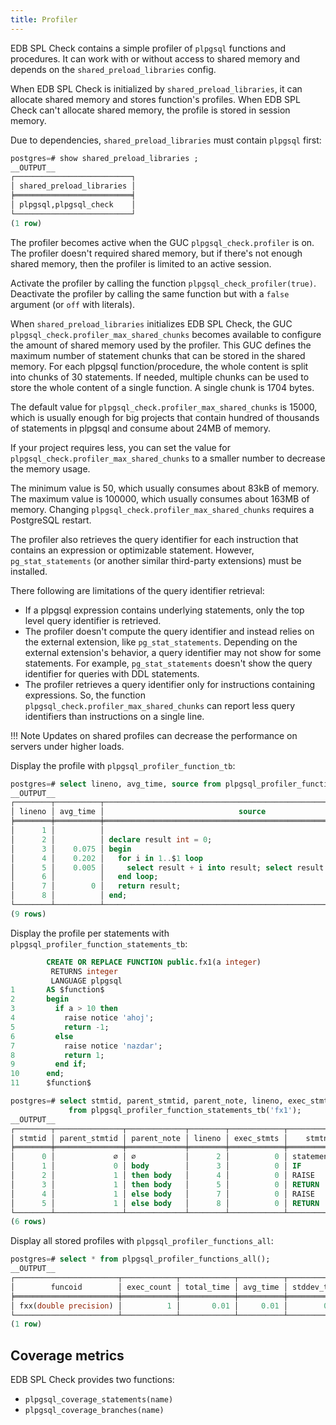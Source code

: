 ```yaml
---
title: Profiler
---
```


EDB SPL Check contains a simple profiler of `plpgsql` functions and procedures. It can work with or without access to shared memory and depends on the `shared_preload_libraries` config. 

When EDB SPL Check is initialized by `shared_preload_libraries`, it can allocate shared memory and stores function's profiles. When EDB SPL Check can't allocate shared memory, the profile is stored in session memory. 

Due to dependencies, `shared_preload_libraries` must contain `plpgsql` first: 

```sql
postgres=# show shared_preload_libraries ;
__OUTPUT__
┌──────────────────────────┐
│ shared_preload_libraries │
╞══════════════════════════╡
│ plpgsql,plpgsql_check    │
└──────────────────────────┘
(1 row)
```

The profiler becomes active when the GUC `plpgsql_check.profiler` is on. The profiler doesn't required shared memory, but if there's not enough shared memory, then the profiler is limited to an active session. 

Activate the profiler by calling the function `plpgsql_check_profiler(true)`. Deactivate the profiler by calling the same function but with a `false` argument (or `off` with literals). 

When `shared_preload_libraries` initializes EDB SPL Check, the GUC `plpgsql_check.profiler_max_shared_chunks` becomes available to configure the amount of shared memory used by the profiler. This GUC defines the maximum number of statement chunks that can be stored in the shared memory. For each plpgsql function/procedure, the whole content is split into chunks of 30 statements. If needed, multiple chunks can be used to store the whole content of a single function. A single chunk is 1704 bytes. 

The default value for `plpgsql_check.profiler_max_shared_chunks` is 15000, which is usually enough for big projects that contain hundred of thousands of statements in plpgsql and consume about 24MB of memory. 

If your project requires less, you can set the value for `plpgsql_check.profiler_max_shared_chunks` to a smaller number to decrease the memory usage. 

The minimum value is 50, which usually consumes about 83kB of memory. The maximum value is 100000, which usually consumes about 163MB of memory. Changing `plpgsql_check.profiler_max_shared_chunks` requires a PostgreSQL restart. 

The profiler also retrieves the query identifier for each instruction that contains an expression or optimizable statement. However, `pg_stat_statements` (or another similar third-party extensions) must be installed. 

There following are limitations of the query identifier retrieval: 

- If a plpgsql expression contains underlying statements, only the top level query identifier is retrieved. 
- The profiler doesn't compute the query identifier and instead relies on the external extension, like `pg_stat_statements`. Depending on the external extension's behavior, a query identifier may not show for some statements. For example, `pg_stat_statements` doesn't show the query identifier for queries with DDL statements. 
- The profiler retrieves a query identifier only for instructions containing expressions. So, the function `plpgsql_check.profiler_max_shared_chunks` can report less query identifiers than instructions on a single line. 

!!! Note 
    Updates on shared profiles can decrease the performance on servers under higher loads. 

Display the profile with `plpgsql_profiler_function_tb`:

```sql
postgres=# select lineno, avg_time, source from plpgsql_profiler_function_tb('fx(int)');
__OUTPUT__
┌────────┬──────────┬───────────────────────────────────────────────────────────────────┐
│ lineno │ avg_time │                              source                               │
╞════════╪══════════╪═══════════════════════════════════════════════════════════════════╡
│      1 │          │                                                                   │
│      2 │          │ declare result int = 0;                                           │
│      3 │    0.075 │ begin                                                             │
│      4 │    0.202 │   for i in 1..$1 loop                                             │
│      5 │    0.005 │     select result + i into result; select result + i into result; │
│      6 │          │   end loop;                                                       │
│      7 │        0 │   return result;                                                  │
│      8 │          │ end;                                                              │
└────────┴──────────┴───────────────────────────────────────────────────────────────────┘
(9 rows)
```

Display the profile per statements with `plpgsql_profiler_function_statements_tb`:

```sql
        CREATE OR REPLACE FUNCTION public.fx1(a integer)
         RETURNS integer
         LANGUAGE plpgsql
1       AS $function$
2       begin
3         if a > 10 then
4           raise notice 'ahoj';
5           return -1;
6         else
7           raise notice 'nazdar';
8           return 1;
9         end if;
10      end;
11      $function$

postgres=# select stmtid, parent_stmtid, parent_note, lineno, exec_stmts, stmtname
             from plpgsql_profiler_function_statements_tb('fx1');
__OUTPUT__
┌────────┬───────────────┬─────────────┬────────┬────────────┬─────────────────┐
│ stmtid │ parent_stmtid │ parent_note │ lineno │ exec_stmts │    stmtname     │
╞════════╪═══════════════╪═════════════╪════════╪════════════╪═════════════════╡
│      0 │             ∅ │ ∅           │      2 │          0 │ statement block │
│      1 │             0 │ body        │      3 │          0 │ IF              │
│      2 │             1 │ then body   │      4 │          0 │ RAISE           │
│      3 │             1 │ then body   │      5 │          0 │ RETURN          │
│      4 │             1 │ else body   │      7 │          0 │ RAISE           │
│      5 │             1 │ else body   │      8 │          0 │ RETURN          │
└────────┴───────────────┴─────────────┴────────┴────────────┴─────────────────┘
(6 rows)
```

Display all stored profiles with `plpgsql_profiler_functions_all`:

```sql
postgres=# select * from plpgsql_profiler_functions_all();
__OUTPUT__
┌───────────────────────┬────────────┬────────────┬──────────┬─────────────┬──────────┬──────────┐
│        funcoid        │ exec_count │ total_time │ avg_time │ stddev_time │ min_time │ max_time │
╞═══════════════════════╪════════════╪════════════╪══════════╪═════════════╪══════════╪══════════╡
│ fxx(double precision) │          1 │       0.01 │     0.01 │        0.00 │     0.01 │     0.01 │
└───────────────────────┴────────────┴────────────┴──────────┴─────────────┴──────────┴──────────┘
(1 row)
```

## Coverage metrics

EDB SPL Check provides two functions:

- `plpgsql_coverage_statements(name)`
- `plpgsql_coverage_branches(name)`
